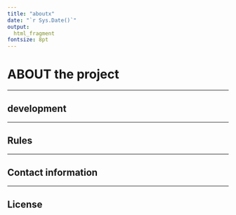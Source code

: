 ```yaml
---
title: "aboutx"
date: "`r Sys.Date()`"
output: 
  html_fragment
fontsize: 8pt
---
```

# ABOUT the project

---

## development

  
---

## Rules

  
---

## Contact information


---

## License
